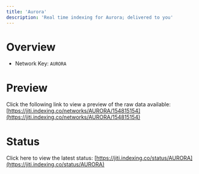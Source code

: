 ```yaml
---
title: 'Aurora'
description: 'Real time indexing for Aurora; delivered to you'
---
```


# Overview
- Network Key: `AURORA`

# Preview
Click the following link to view a preview of the raw data available: [https://jiti.indexing.co/networks/AURORA/154815154](https://jiti.indexing.co/networks/AURORA/154815154)

# Status
Click here to view the latest status: [https://jiti.indexing.co/status/AURORA](https://jiti.indexing.co/status/AURORA)
